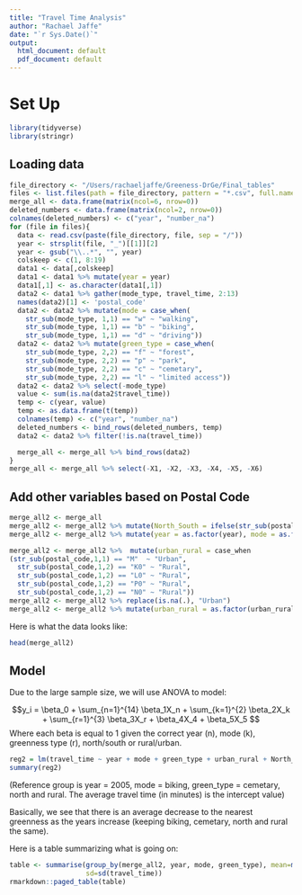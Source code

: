 ```yaml
---
title: "Travel Time Analysis"
author: "Rachael Jaffe"
date: "`r Sys.Date()`"
output:
  html_document: default
  pdf_document: default
---
```


# Set Up
```r
library(tidyverse)
library(stringr)
```

## Loading data
```r
file_directory <- "/Users/rachaeljaffe/Greeness-DrGe/Final_tables"
files <- list.files(path = file_directory, pattern = "*.csv", full.names = FALSE)
merge_all <- data.frame(matrix(ncol=6, nrow=0))
deleted_numbers <- data.frame(matrix(ncol=2, nrow=0))
colnames(deleted_numbers) <- c("year", "number_na")
for (file in files){
  data <- read.csv(paste(file_directory, file, sep = "/"))
  year <- strsplit(file, "_")[[1]][2]
  year <- gsub("\\..*", "", year)
  colskeep <- c(1, 8:19)
  data1 <- data[,colskeep]
  data1 <- data1 %>% mutate(year = year)
  data1[,1] <- as.character(data1[,1])
  data2 <- data1 %>% gather(mode_type, travel_time, 2:13)
  names(data2)[1] <- 'postal_code'
  data2 <- data2 %>% mutate(mode = case_when(
    str_sub(mode_type, 1,1) == "w" ~ "walking",
    str_sub(mode_type, 1,1) == "b" ~ "biking",
    str_sub(mode_type, 1,1) == "d" ~ "driving"))
  data2 <- data2 %>% mutate(green_type = case_when(
    str_sub(mode_type, 2,2) == "f" ~ "forest",
    str_sub(mode_type, 2,2) == "p" ~ "park",
    str_sub(mode_type, 2,2) == "c" ~ "cemetary",
    str_sub(mode_type, 2,2) == "l" ~ "limited access"))
  data2 <- data2 %>% select(-mode_type)
  value <- sum(is.na(data2$travel_time))
  temp <- c(year, value)
  temp <- as.data.frame(t(temp))
  colnames(temp) <- c("year", "number_na")
  deleted_numbers <- bind_rows(deleted_numbers, temp)
  data2 <- data2 %>% filter(!is.na(travel_time))

  merge_all <- merge_all %>% bind_rows(data2)
}
merge_all <- merge_all %>% select(-X1, -X2, -X3, -X4, -X5, -X6)
```


## Add other variables based on Postal Code


```r
merge_all2 <- merge_all
merge_all2 <- merge_all2 %>% mutate(North_South = ifelse(str_sub(postal_code, 1,1) == "P", 'North', "South")) %>% mutate(North_South = as.factor(North_South))
merge_all2 <- merge_all2 %>% mutate(year = as.factor(year), mode = as.factor(mode), green_type = as.factor(green_type))

merge_all2 <- merge_all2 %>%  mutate(urban_rural = case_when
(str_sub(postal_code,1,1) == "M"  ~ "Urban",
  str_sub(postal_code,1,2) == "K0" ~ "Rural",
  str_sub(postal_code,1,2) == "L0" ~ "Rural",
  str_sub(postal_code,1,2) == "P0" ~ "Rural",
  str_sub(postal_code,1,2) == "N0" ~ "Rural"))
merge_all2 <- merge_all2 %>% replace(is.na(.), "Urban")
merge_all2 <- merge_all2 %>% mutate(urban_rural = as.factor(urban_rural))
```
Here is what the data looks like:
```r
head(merge_all2)
```

## Model

Due to the large sample size, we will use ANOVA to model: \newline

$$y_i = \beta_0 + \sum_{n=1}^{14} \beta_1X_n +  \sum_{k=1}^{2} \beta_2X_k  + \sum_{r=1}^{3} \beta_3X_r + \beta_4X_4 + \beta_5X_5 $$
Where each beta is equal to 1 given the correct year (n), mode (k), greenness type (r), north/south or rural/urban. 

```r
reg2 = lm(travel_time ~ year + mode + green_type + urban_rural + North_South, data = merge_all2)
summary(reg2)
```

(Reference group is year = 2005, mode = biking, green_type = cemetary, north and rural. The average travel time (in minutes) is the intercept value) \newline

Basically, we see that there is an average decrease to the nearest greenness as the years increase (keeping biking, cemetary, north and rural the same). 

Here is a table summarizing what is going on:
```r
table <- summarise(group_by(merge_all2, year, mode, green_type), mean=mean(travel_time, na.rm = TRUE), 
                   sd=sd(travel_time))
rmarkdown::paged_table(table)
```



